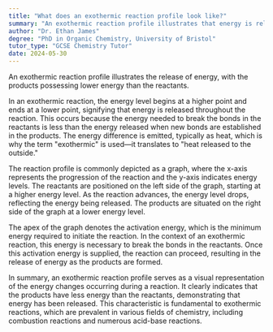 ```yaml
---
title: "What does an exothermic reaction profile look like?"
summary: "An exothermic reaction profile illustrates that energy is released during the reaction, resulting in products that possess lower energy levels compared to the reactants."
author: "Dr. Ethan James"
degree: "PhD in Organic Chemistry, University of Bristol"
tutor_type: "GCSE Chemistry Tutor"
date: 2024-05-30
---
```


An exothermic reaction profile illustrates the release of energy, with the products possessing lower energy than the reactants.

In an exothermic reaction, the energy level begins at a higher point and ends at a lower point, signifying that energy is released throughout the reaction. This occurs because the energy needed to break the bonds in the reactants is less than the energy released when new bonds are established in the products. The energy difference is emitted, typically as heat, which is why the term "exothermic" is used—it translates to "heat released to the outside."

The reaction profile is commonly depicted as a graph, where the x-axis represents the progression of the reaction and the y-axis indicates energy levels. The reactants are positioned on the left side of the graph, starting at a higher energy level. As the reaction advances, the energy level drops, reflecting the energy being released. The products are situated on the right side of the graph at a lower energy level.

The apex of the graph denotes the activation energy, which is the minimum energy required to initiate the reaction. In the context of an exothermic reaction, this energy is necessary to break the bonds in the reactants. Once this activation energy is supplied, the reaction can proceed, resulting in the release of energy as the products are formed.

In summary, an exothermic reaction profile serves as a visual representation of the energy changes occurring during a reaction. It clearly indicates that the products have less energy than the reactants, demonstrating that energy has been released. This characteristic is fundamental to exothermic reactions, which are prevalent in various fields of chemistry, including combustion reactions and numerous acid-base reactions.
    
